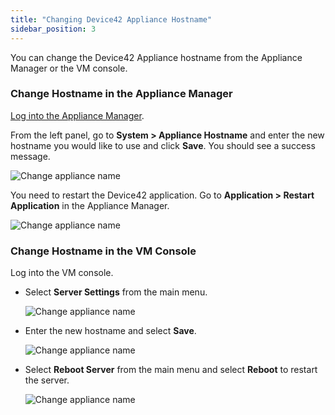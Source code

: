 ```yaml
---
title: "Changing Device42 Appliance Hostname"
sidebar_position: 3
---
```


You can change the Device42 Appliance hostname from the Appliance Manager or the VM console.

### Change Hostname in the Appliance Manager

[Log into the Appliance Manager](device42-appliance-manager-login.mdx). 

From the left panel, go to **System > Appliance Hostname** and enter the new hostname you would like to use and click **Save**. You should see a success message.

![Change appliance name](/assets/images/changing-device42-appliance-hostname/appliance-hostname-change.png)

You need to restart the Device42 application. Go to **Application > Restart Application** in the Appliance Manager. 

![Change appliance name](/assets/images/changing-device42-appliance-hostname/restart-application.png)

### Change Hostname in the VM Console

Log into the VM console. 

- Select **Server Settings** from the main menu. 

    ![Change appliance name](/assets/images/changing-device42-appliance-hostname/console-server-settings.png)

- Enter the new hostname and select **Save**.

    ![Change appliance name](/assets/images/changing-device42-appliance-hostname/console-hostname.png)

- Select **Reboot Server** from the main menu and select **Reboot** to restart the server.
  
    ![Change appliance name](/assets/images/changing-device42-appliance-hostname/console-reboot-server.png)
